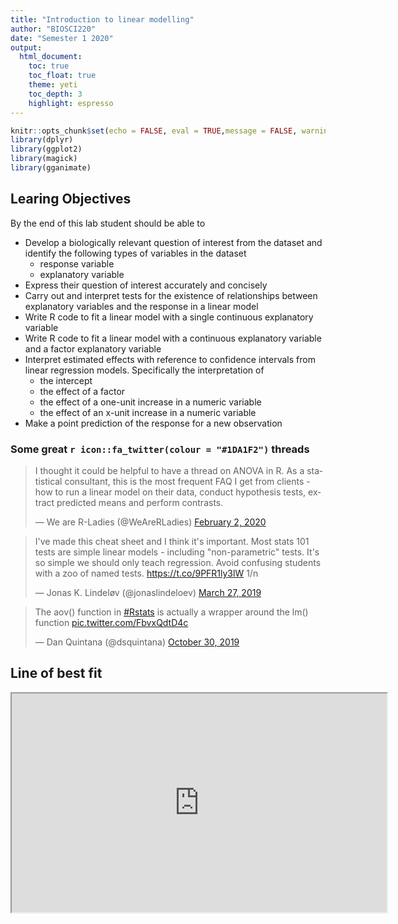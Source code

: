 ```yaml
---
title: "Introduction to linear modelling"
author: "BIOSCI220"
date: "Semester 1 2020"
output: 
  html_document:
    toc: true
    toc_float: true
    theme: yeti
    toc_depth: 3
    highlight: espresso
---
```


```r
knitr::opts_chunk$set(echo = FALSE, eval = TRUE,message = FALSE, warning = FALSE)
library(dplyr)
library(ggplot2)
library(magick)
library(gganimate)
```

## Learing Objectives

By the end of this lab student should be able to

   + Develop a biologically relevant question of interest from the dataset and identify the following types of variables in the dataset
      + response variable
      + explanatory variable
   + Express their question of interest accurately and concisely
   + Carry out and interpret tests for the existence of relationships between explanatory variables and the response in a linear model
   + Write R code to fit a linear model with a single continuous explanatory variable
   + Write R code to fit a linear model with a continuous explanatory variable and a factor explanatory variable
   + Interpret estimated effects with reference to confidence intervals from linear regression models. Specifically the interpretation of
      + the intercept
      + the effect of a factor
      + the effect of a one-unit increase in a numeric variable
      + the effect of an x-unit increase in a numeric variable
   + Make a point prediction of the response for a new observation

### Some great `r icon::fa_twitter(colour = "#1DA1F2")` threads

 <blockquote class="twitter-tweet"><p lang="en" dir="ltr">I thought it could be helpful to have a thread on ANOVA in R. As a statistical consultant, this is the most frequent FAQ I get from clients - how to run a linear model on their data, conduct hypothesis tests, extract predicted means and perform contrasts.</p>&mdash; We are R-Ladies (@WeAreRLadies) <a href="https://twitter.com/WeAreRLadies/status/1223790298024726528?ref_src=twsrc%5Etfw">February 2, 2020</a></blockquote> <script async src="https://platform.twitter.com/widgets.js" charset="utf-8"></script>

 
 <blockquote class="twitter-tweet"><p lang="en" dir="ltr">I&#39;ve made this cheat sheet and I think it&#39;s important. Most stats 101 tests are simple linear models - including &quot;non-parametric&quot; tests. It&#39;s so simple we should only teach regression. Avoid confusing students with a zoo of named tests. <a href="https://t.co/9PFR1ly3lW">https://t.co/9PFR1ly3lW</a> 1/n</p>&mdash; Jonas K. Lindeløv (@jonaslindeloev) <a href="https://twitter.com/jonaslindeloev/status/1110907133833502721?ref_src=twsrc%5Etfw">March 27, 2019</a></blockquote> <script async src="https://platform.twitter.com/widgets.js" charset="utf-8"></script>
 
 <blockquote class="twitter-tweet"><p lang="en" dir="ltr">The aov() function in <a href="https://twitter.com/hashtag/Rstats?src=hash&amp;ref_src=twsrc%5Etfw">#Rstats</a> is actually a wrapper around the lm() function <a href="https://t.co/FbvxQdtD4c">pic.twitter.com/FbvxQdtD4c</a></p>&mdash; Dan Quintana (@dsquintana) <a href="https://twitter.com/dsquintana/status/1189536788790042625?ref_src=twsrc%5Etfw">October 30, 2019</a></blockquote> <script async src="https://platform.twitter.com/widgets.js" charset="utf-8"></script>
 
 
## Line of best fit

<iframe src="https://script.google.com/macros/s/AKfycbw2qx1b8iTZZXY5-aaaaGp76XiutxS1iuCFmL24IyBz6GACuSML/exec"width="600" height="350"/>

## (Most) Hypothesis tests are just linear regression

```r
d <- mtcars
fit <- lm(mpg ~ hp, data = d)
d$predicted <- predict(fit)   ## predicted values
d$residuals <- residuals(fit) ## residuals

coefs<-coef(lm(mpg ~ hp, data = mtcars))

x<-d$hp
move_line<-c(seq(-6,6,.5),seq(6,-6,-.5))
total_error<-length(length(move_line))
cnt<-0
for(i in move_line){
  cnt<-cnt+1
  predicted_y <- coefs[2]*x + coefs[1]+i
  error_y <- (predicted_y-d$mpg)^2
  total_error[cnt]<-sqrt(sum(error_y)/32)
}

move_line_sims<-rep(move_line,each=32)
total_error_sims<-rep(total_error,each=32)
sims<-rep(1:50,each=32)

d<-d %>% slice(rep(row_number(), 50))

d<-cbind(d,sims,move_line_sims,total_error_sims)


anim<-ggplot(d, aes(x = hp, y = mpg, frame=sims)) +
  geom_smooth(method = "lm", se = FALSE, color = "darkgrey",lty = 2) +  
  geom_abline(intercept = 30.09886+move_line_sims, slope = -0.06822828)+
  lims(x = c(0,400), y = c(-10,40))+
  geom_segment(aes(xend = hp, yend = predicted+move_line_sims, color="red"), alpha = .5) + 
  geom_point() +
  theme_classic()+
  theme(legend.position="none")+
  xlab("Explanatory variable")+ylab("Response variable")+
  transition_manual(frames=sims)+
  enter_fade() + 
  exit_fade()+
  ease_aes('sine-in-out')

anim_save("../gifs/lm.gif",animate(anim,fps=5))

```

![](../gifs/lm.gif)



## Example and `R` code

<blockquote class="twitter-tweet"><p lang="en" dir="ltr">Stinging wasps (Hymenoptera: Aculeata), which species have the longest sting? <a href="https://t.co/VOXqqrgV3w">https://t.co/VOXqqrgV3w</a> <a href="https://t.co/IZP7IIVZQP">pic.twitter.com/IZP7IIVZQP</a></p>&mdash; PeerJ — Life and Environment Journal (@thePeerJ) <a href="https://twitter.com/thePeerJ/status/992737177489608704?ref_src=twsrc%5Etfw">May 5, 2018</a></blockquote> <script async src="https://platform.twitter.com/widgets.js" charset="utf-8"></script>

Data from [Sadler EA, Pitts JP, Wilson JS. 2018. Stinging wasps (Hymenoptera: Aculeata), which species have the longest sting? PeerJ 6:e4743 https://doi.org/10.7717/peerj.4743](https://peerj.com/articles/4743/)

```r
## read in the data from online
stings <-read.delim(url("https://dfzljdn9uc3pi.cloudfront.net/2018/4743/1/sting_data.txt"))
## print out the first 6 rows of data
head(stings)
## Plotting the data
plot(stings$mesosoma,stings$sting, xlab = "Mesosomal Length (mm)", ylab = "Sting Length (mm)", col = factor(stings$Prey),pch = 20)
## try the same using ggplot2
library(ggplot2)
ggplot(data = stings,aes(x = mesosoma,y = sting, color = prey_graph)) +
  geom_point() + ylab("Sting Length (mm)") + xlab("Mesosomal Length (mm)") +
  scale_fill_discrete(name = "Prey")
```

### Simple linear model

$$Y_i = \beta_0 + \beta_1x_i + \epsilon_i$$
$$\epsilon_i \sim \text{Normal}(0,\sigma^2)$$
Here for observation $i$

  + $Y_i$ is the value of the response (sting length in mm)
  + $x_i$ is the value of the explanatory variable (mesosomal length in mm)
  + $\epsilon_i$ is the error term: the difference between $Y_i$ and its expected value
  
```r
simple.mod <- lm(sting ~ mesosoma, data = stings)
summary(simple.mod)
```

So for every 1mm increase in mesosomal length we'd expect a `r round(coef(simple.mod)[2],2)` mm increase in sting length.

### Think in terms of an ANOVA

$$Y_i = \beta_0 + \beta_1z_i + \epsilon_i$$
$$\epsilon_i \sim \text{Normal}(0,\sigma^2)$$
Here for observation $i$

  + $Y_i$ is the value of the response (sting length in mm)
  + $z_i$ is the prey species
  + $\epsilon_i$ is the error term: the difference between $Y_i$ and its expected value
  
However, prey is not a numeric variable. So the equation becomes

$$Y_i = \beta_0 + \beta_1 \text{Diptera?}_i + \beta_2 \text{Generalist Predator?}_i + \beta_3 \text{Hemimetabolous insects?}_i + \beta_4 \text{Herbivore?}_i + \beta_5 \text{Immature Hymenoptera?}_i + \beta_6 \text{Spiders?}_i + \beta_7 \text{Unknown?}_i  + \epsilon_i$$
where $\text{prey}_i$ is a dummy variable and $=1$ if the $i^{\text{th}}$ observation corresponded to that prey and $=0$ otherwise.

```r
anova.mod <- lm(sting~prey_graph,data = stings)
## Have a look back at the previous lab's notes. Do you see any similarities between the outputs?
summary(anova.mod)
```

### Multiple linear regression

$$Y_i = \beta_0 + \beta_1z_i + \beta_2x_i + \epsilon_i$$
$$\epsilon_i \sim \text{Normal}(0,\sigma^2)$$
Here for observation $i$

  + $Y_i$ is the value of the response (sting length in mm)
  + $z_i$ is the prey species
  $x_i$ is the value of the explanatory variable (mesosomal length in mm)
  + $\epsilon_i$ is the error term: the difference between $Y_i$ and its expected value
  
However, as above prey is not a numeric variable. So the equation becomes

$$Y_i = \beta_0 + \beta_1 \text{Diptera?}_i + \beta_2 \text{Generalist Predator?}_i + \beta_3 \text{Hemimetabolous insects?}_i + \beta_4 \text{Herbivore?}_i + \beta_5 \text{Immature Hymenoptera?}_i + \beta_6 \text{Spiders?}_i + \beta_7 \text{Unknown?}_i + \beta_8\text{Mesosomal Length (mm)}_i + \epsilon_i$$
where $\text{prey}_i$ is a dummy variable and $=1$ if the $i^{\text{th}}$ observation corresponded to that prey and $=0$ otherwise.

```r
multiple.mod <- lm(sting~prey_graph + mesosoma,data = stings)
## Do you notice any similarities in the estimated coefficients to the models above?
summary(multiple.mod)
```

So for a observation with Coleoptera as prey (included in the baseline/intercept by default) we expect for every 1mm increase in mesosomal length a `r round(coef(multiple.mod)[9],2)` mm increase in sting length.


### Confidence intervals

```r
confint(multiple.mod)
```

## Interpreting confidence intervals

+ For every 1mm increase in mesosoma length we estimate the expected sting length to increases between `r round(confint(multiple.mod)[9,1],1)` and `r round(confint(multiple.mod)[9,2],1)` mm

+ We estimate that the expected sting length of a species predated by Immature Hymenoptera is between
`r round(confint(multiple.mod)[6,2],1)` and `r round(confint(multiple.mod)[6,2],1)` mm longer than that predated by Coleoptera with the same sting length

### Point prediction

For species predated by Immature Hymenoptera with mesosomal length 5mm


$$\hat{\text{Age}} = \hat{\beta_0} + \hat{\beta_5}*1 + \hat{\beta_8}*5$$
$$\downarrow$$

$$\hat{\text{Age}} = -0.99 + 4.25*1 + 0.87*5$$
$$\downarrow$$

$$7.61$$


#### In `R`

```r
## create new data frame with data we want to predict to
newdata <- data.frame(prey_graph = "Immature Hymenoptera",mesosoma = 5)
## use predict() function
predict(multiple.mod, newdata = newdata)
## round to 2 d.p
round(predict(multiple.mod, newdata = newdata),2)
```

### Plot the fitted model


```r
library(ggplot2)
ggplot(data = stings,aes(x = mesosoma,y = sting, color = prey_graph)) +
  geom_point() + ylab("Sting Length (mm)") + xlab("Mesosomal Length (mm)") +  
  geom_line(aes(y = predict(multiple.mod)), size = 1)

```

Does this graph back up what the estimated coefficients and their respective p-values suggested? 

### Newxt time INTERACTIONS

```r
ggplot(data = stings,aes(x = mesosoma,y = sting, color = prey_graph)) +
  geom_point() + ylab("Sting Length (mm)") + xlab("Mesosomal Length (mm)") +
  geom_smooth(method = "lm", se = FALSE)

```


## Lab work

Continue work on your Executive Summary (worth  18\% of your final grade). You are free to work through the material provided and your final report. You may work in groups, however, the final report must be your **own** work. Your Executive Summary should be no more than one A4 page. It should concisely effectively communicate your hypothesis, the statistical analysis undertaken, and your findings.
